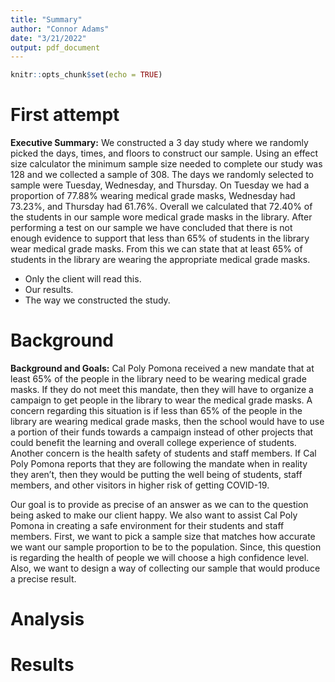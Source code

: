 ---
title: "Summary"
author: "Connor Adams"
date: "3/21/2022"
output: pdf_document
---

```{r setup, include=FALSE}
knitr::opts_chunk$set(echo = TRUE)
```
\tableofcontents

# First attempt
__Executive Summary:__ We constructed a 3 day study where we randomly picked the days, times, and floors to construct our sample. Using an effect size calculator the minimum sample size needed to complete our study was 128 and we collected a sample of 308. The days we randomly selected to sample were Tuesday, Wednesday, and Thursday. On Tuesday we had a proportion of $77.88\%$ wearing medical grade masks, Wednesday had $73.23\%$, and Thursday had $61.76\%$. Overall we calculated that $72.40\%$ of the students in our sample wore medical grade masks in the library. After performing a test on our sample we have concluded that there is not enough evidence to support that less than $65\%$ of students in the library wear medical grade masks. From this we can state that at least $65\%$ of students in the library are wearing the appropriate medical grade masks.



* Only the client will read this.
* Our results.
* The way we constructed the study.


# Background
__Background and Goals:__ Cal Poly Pomona received a new mandate that at least $65\%$ of the people in the library need to be wearing medical grade masks. If they do not meet this mandate, then they will have to organize a campaign to get people in the library to wear the medical grade masks. A concern regarding this situation is if less than $65\%$ of the people in the library are wearing medical grade masks, then the school would have to use a portion of their funds towards a campaign instead of other projects that could benefit the learning and overall college experience of students. Another concern is the health safety of students and staff members. If Cal Poly Pomona reports that they are following the mandate when in reality they aren't, then they would be putting the well being of students, staff members, and other visitors in higher risk of getting COVID-19.

Our goal is to provide as precise of an answer as we can to the question being asked to make our client happy. We also want to assist Cal Poly Pomona in creating a safe environment for their students and staff members. First, we want to pick a sample size that matches how accurate we want our sample proportion to be to the population. Since, this question is regarding the health of people we will choose a high confidence level. Also, we want to design a way of collecting our sample that would produce a precise result.

# Analysis

# Results







